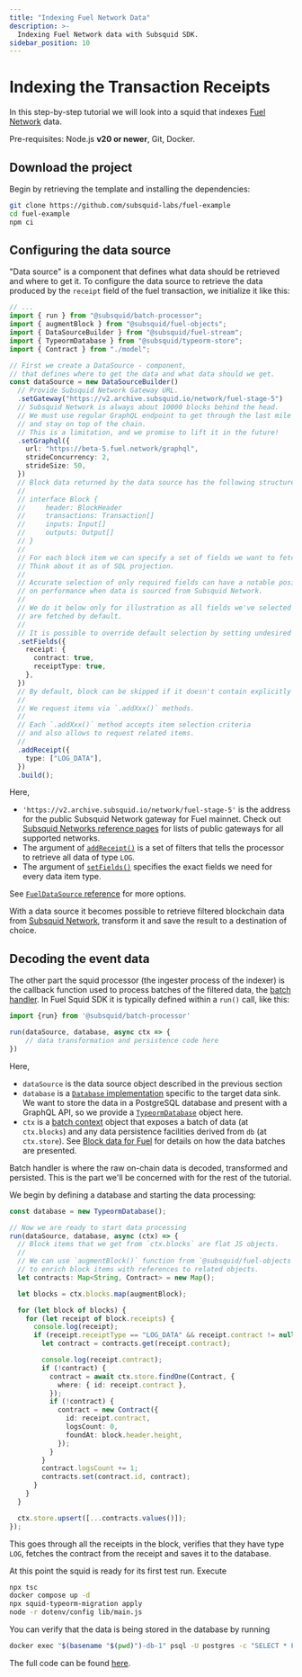```yaml
---
title: "Indexing Fuel Network Data"
description: >-
  Indexing Fuel Network data with Subsquid SDK.
sidebar_position: 10
---
```


# Indexing the Transaction Receipts

In this step-by-step tutorial we will look into a squid that indexes [Fuel Network](https://fuel.network/) data.

Pre-requisites: Node.js **v20 or newer**, Git, Docker.

## Download the project

Begin by retrieving the template and installing the dependencies:
```bash
git clone https://github.com/subsquid-labs/fuel-example
cd fuel-example
npm ci
```


## Configuring the data source

"Data source" is a component that defines what data should be retrieved and where to get it. To configure the data source to retrieve the data produced by the `receipt` field of the fuel transaction, we initialize it like this:
```typescript title="src/main.ts"
// ...
import { run } from "@subsquid/batch-processor";
import { augmentBlock } from "@subsquid/fuel-objects";
import { DataSourceBuilder } from "@subsquid/fuel-stream";
import { TypeormDatabase } from "@subsquid/typeorm-store";
import { Contract } from "./model";

// First we create a DataSource - component,
// that defines where to get the data and what data should we get.
const dataSource = new DataSourceBuilder()
  // Provide Subsquid Network Gateway URL.
  .setGateway("https://v2.archive.subsquid.io/network/fuel-stage-5")
  // Subsquid Network is always about 10000 blocks behind the head.
  // We must use regular GraphQL endpoint to get through the last mile
  // and stay on top of the chain.
  // This is a limitation, and we promise to lift it in the future!
  .setGraphql({
    url: "https://beta-5.fuel.network/graphql",
    strideConcurrency: 2,
    strideSize: 50,
  })
  // Block data returned by the data source has the following structure:
  //
  // interface Block {
  //     header: BlockHeader
  //     transactions: Transaction[]
  //     inputs: Input[]
  //     outputs: Output[]
  // }
  //
  // For each block item we can specify a set of fields we want to fetch via `.setFields()` method.
  // Think about it as of SQL projection.
  //
  // Accurate selection of only required fields can have a notable positive impact
  // on performance when data is sourced from Subsquid Network.
  //
  // We do it below only for illustration as all fields we've selected
  // are fetched by default.
  //
  // It is possible to override default selection by setting undesired fields to `false`.
  .setFields({
    receipt: {
      contract: true,
      receiptType: true,
    },
  })
  // By default, block can be skipped if it doesn't contain explicitly requested items.
  //
  // We request items via `.addXxx()` methods.
  //
  // Each `.addXxx()` method accepts item selection criteria
  // and also allows to request related items.
  //
  .addReceipt({
    type: ["LOG_DATA"],
  })
  .build();
```

Here,
* `'https://v2.archive.subsquid.io/network/fuel-stage-5'` is the address for the public Subsquid Network gateway for Fuel mainnet. Check out [Subsquid Networks reference pages](/subsquid-network/reference) for lists of public gateways for all supported networks.
* The argument of [`addReceipt()`](/fuel-indexing/fuel-datasource/receipt) is a set of filters that tells the processor to retrieve all data of type `LOG`.
* The argument of [`setFields()`](/fuel-indexing/fuel-datasource/field-selection) specifies the exact fields we need for every data item type.

See [`FuelDataSource` reference](/fuel-indexing/fuel-datasource) for more options.

With a data source it becomes possible to retrieve filtered blockchain data from [Subsquid Network](/subsquid-network/overview), transform it and save the result to a destination of choice.
## Decoding the event data

The other part the squid processor (the ingester process of the indexer) is the callback function used to process batches of the filtered data, the [batch handler](/sdk/reference/processors/architecture/#processorrun). In Fuel Squid SDK it is typically defined within a `run()` call, like this:
```typescript
import {run} from '@subsquid/batch-processor'

run(dataSource, database, async ctx => {
    // data transformation and persistence code here
})
```
Here,
* `dataSource` is the data source object described in the previous section
* `database` is a [`Database` implementation](/sdk/resources/persisting-data/overview/) specific to the target data sink. We want to store the data in a PostgreSQL database and present with a GraphQL API, so we provide a [`TypeormDatabase`](/sdk/resources/persisting-data/typeorm/) object here.
* `ctx` is a [batch context](/sdk/reference/processors/architecture/#batch-context) object that exposes a batch of data (at `ctx.blocks`) and any data persistence facilities derived from `db` (at `ctx.store`). See [Block data for Fuel](/fuel-indexing/fuel-datasource/context-interfaces/) for details on how the data batches are presented.

Batch handler is where the raw on-chain data is decoded, transformed and persisted. This is the part we'll be concerned with for the rest of the tutorial.

We begin by defining a database and starting the data processing:
```typescript title="src/main.ts"
const database = new TypeormDatabase();

// Now we are ready to start data processing
run(dataSource, database, async (ctx) => {
  // Block items that we get from `ctx.blocks` are flat JS objects.
  //
  // We can use `augmentBlock()` function from `@subsquid/fuel-objects`
  // to enrich block items with references to related objects.
  let contracts: Map<String, Contract> = new Map();

  let blocks = ctx.blocks.map(augmentBlock);

  for (let block of blocks) {
    for (let receipt of block.receipts) {
      console.log(receipt);
      if (receipt.receiptType == "LOG_DATA" && receipt.contract != null) {
        let contract = contracts.get(receipt.contract);

        console.log(receipt.contract);
        if (!contract) {
          contract = await ctx.store.findOne(Contract, {
            where: { id: receipt.contract },
          });
          if (!contract) {
            contract = new Contract({
              id: receipt.contract,
              logsCount: 0,
              foundAt: block.header.height,
            });
          }
        }
        contract.logsCount += 1;
        contracts.set(contract.id, contract);
      }
    }
  }

  ctx.store.upsert([...contracts.values()]);
});

```
This goes through all the receipts in the block, verifies that they have type `LOG`, fetches the contract from the receipt and saves it to the database.

At this point the squid is ready for its first test run. Execute
```bash
npx tsc
docker compose up -d
npx squid-typeorm-migration apply
node -r dotenv/config lib/main.js
```
You can verify that the data is being stored in the database by running
```bash
docker exec "$(basename "$(pwd)")-db-1" psql -U postgres -c "SELECT * FROM exchange"
```
The full code can be found [here](https://github.com/subsquid-labs/fuel-example).
